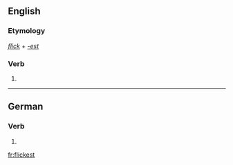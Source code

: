==English==

===Etymology===
''[[flick]]'' + ''[[-est]]''

===Verb===
{{head|en}}

# {{second-person singular of|flick|lang=en}}

----

==German==

===Verb===
{{head|de}}

# {{de-verb form of|flicken|2|s|k1}}

[[fr:flickest]]